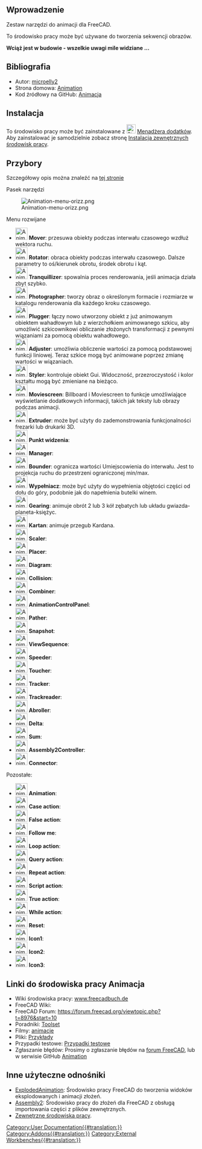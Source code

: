 <languages/>
{{UnfinishedDocu}}

<span id="Introduction"></span>
==Wprowadzenie==

Zestaw narzędzi do animacji dla FreeCAD.

To środowisko pracy może być używane do tworzenia sekwencji obrazów.

'''Wciąż jest w budowie - wszelkie uwagi mile widziane ...'''

<span id="References"></span>
==Bibliografia==

* Autor: [https://github.com/microelly2 microelly2]
* Strona domowa: [https://github.com/microelly2/Animation Animation]
* Kod źródłowy na GitHub: [https://github.com/microelly2/Animation Animacja]

<span id="Installation"></span>
==Instalacja==

To środowisko pracy może być zainstalowane z [[Image:Std_AddonMgr.svg|24px]] [[Std_AddonMgr/pl|Menadżera dodatków]]. Aby zainstalować je samodzielnie zobacz stronę [[Installing_more_workbenches/pl|Instalacja zewnętrznych środowisk pracy]].

<span id="Tools"></span>
==Przybory==

Szczegółowy opis można znaleźć na [https://web.archive.org/web/20210625140042/http://freecadbuch.de/doku.php?id=Animation%20Wokbench#the_toolset tej stronie]

Pasek narzędzi

[[Image:Animation-menu-orizz.png]]

Menu rozwijane

*[[Image:Animation_Mover.png|32px]] '''Mover''': przesuwa obiekty podczas interwału czasowego wzdłuż wektora ruchu. 
*[[Image:Animation_Rotator.png|32px]] '''Rotator''': obraca obiekty podczas interwału czasowego. Dalsze parametry to oś/kierunek obrotu, środek obrotu i kąt.
*[[Image:Animation_Tranquillizer.png|32px]] '''Tranquillizer''': spowalnia proces renderowania, jeśli animacja działa zbyt szybko. 
*[[Image:Animation_Photographer.png|32px]] '''Photographer''': tworzy obraz o określonym formacie i rozmiarze w katalogu renderowania dla każdego kroku czasowego.
*[[Image:Animation_Plugger.png|32px]] '''Plugger''': łączy nowo utworzony obiekt z już animowanym obiektem wahadłowym lub z wierzchołkiem animowanego szkicu, aby umożliwić szkicownikowi obliczanie złożonych transformacji z pewnymi wiązaniami za pomocą obiektu wahadłowego. 
*[[Image:Animation_Adjuster.png|32px]] '''Adjuster''': umożliwia obliczenie wartości za pomocą podstawowej funkcji liniowej. Teraz szkice mogą być animowane poprzez zmianę wartości w wiązaniach. 
*[[Image:Animation_Styler.png|32px]] '''Styler''': kontroluje obiekt Gui. Widoczność, przezroczystość i kolor kształtu mogą być zmieniane na bieżąco. 
*[[Image:Animation_Moviescreen.png|32px]] '''Moviescreen''': Billboard i Moviescreen to funkcje umożliwiające wyświetlanie dodatkowych informacji, takich jak teksty lub obrazy podczas animacji. 
*[[Image:Animation_Extruder.png|32px]] '''Extruder''': może być użyty do zademonstrowania funkcjonalności frezarki lub drukarki 3D.
*[[Image:Animation_Viewpoint.png|32px]] '''Punkt widzenia''':
*[[Image:Animation_Manager.png|32px]] '''Manager''':
*[[Image:Animation_Bounder.png|32px]] '''Bounder''': ogranicza wartości Umiejscowienia do interwału. Jest to projekcja ruchu do przestrzeni ograniczonej min/max. 
*[[Image:Animation_Filler.png|32px]] '''Wypełniacz''': może być użyty do wypełnienia objętości części od dołu do góry, podobnie jak do napełnienia butelki winem. 
*[[Image:Animation_Gearing.png|32px]] '''Gearing''': animuje obrót 2 lub 3 kół zębatych lub układu gwiazda-planeta-księżyc. 
*[[Image:Animation_Kartan.png|32px]] '''Kartan''': animuje przegub Kardana. 
*[[Image:Animation_Scaler.png|32px]] '''Scaler''':
*[[Image:Animation_Placer.png|32px]] '''Placer''':
*[[Image:Animation_Diagram.png|32px]] '''Diagram''':
*[[Image:Animation_Collision.png|32px]] '''Collision''':
*[[Image:Animation_Combiner.png|32px]] '''Combiner''':
*[[Image:Animation_AnimationControlPanel.png|32px]] '''AnimationControlPanel''':
*[[Image:Animation_Pather.png|32px]] '''Pather''':
*[[Image:Animation_Snapshot.png|32px]] '''Snapshot''':
*[[Image:Animation_ViewSequence.png|32px]] '''ViewSequence''':
*[[Image:Animation_Speeder.png|32px]] '''Speeder''':
*[[Image:Animation_Toucher.png|32px]] '''Toucher''':
*[[Image:Animation_Tracker.png|32px]] '''Tracker''':
*[[Image:Animation_Trackreader.png|32px]] '''Trackreader''':
*[[Image:Animation_Abroller.png|32px]] '''Abroller''':
*[[Image:Animation_Delta.png|32px]] '''Delta''':
*[[Image:Animation_Sum.png|32px]] '''Sum''':
*[[Image:Animation_Assembly2Controller.png|32px]] '''Assembly2Controller''':
*[[Image:Animation_Connector.png|32px]] '''Connector''':

Pozostałe:
*[[Image:Animation_Animation.png|32px]] '''Animation''':
*[[Image:Animation_CaseAction.png|32px]] '''Case action''':
*[[Image:Animation_FalseAction.png|32px]] '''False action''':
*[[Image:Animation_FollowMe.png|32px]] '''Follow me''':
*[[Image:Animation_LoopAction.png|32px]] '''Loop action''':
*[[Image:Animation_QueryAction.png|32px]] '''Query action''':
*[[Image:Animation_RepeatAction.png|32px]] '''Repeat action''':
*[[Image:Animation_ScriptAction.png|32px]] '''Script action''':
*[[Image:Animation_TrueAction.png|32px]] '''True action''':
*[[Image:Animation_WhileAction.png|32px]] '''While action''':
*[[Image:Animation_Reset.png|32px]] '''Reset''':
*[[Image:Animation_Icon1.png|32px]] '''Icon1''':
*[[Image:Animation_Icon2.png|32px]] '''Icon2''':
*[[Image:Animation_Icon3.png|32px]] '''Icon3''':

<span id="Links_to_Animation_WB"></span>
==Linki do środowiska pracy Animacja==

* Wiki środowiska pracy: [https://web.archive.org/web/20210625140042/http://freecadbuch.de/doku.php?id=Animation%20Wokbench www.freecadbuch.de]
* FreeCAD Wiki:
* FreeCAD Forum: https://forum.freecad.org/viewtopic.php?t=8976&start=10
* Poradniki: [https://web.archive.org/web/20210625140042/http://freecadbuch.de/doku.php?id=Animation%20Wokbench#abroller Toolset]
* Filmy:  [https://web.archive.org/web/20220122234126/http://freecadbuch.de/doku.php?id=animation:videos animacje]
* Pliki: [https://github.com/microelly2/Animation-WB-Examples Przykłady]
* Przypadki testowe: [https://github.com/microelly2/Animation/tree/master/testcases Przypadki testowe]
* Zgłaszanie błędów: Prosimy o zgłaszanie błędów na [https://forum.freecad.org/index.php forum FreeCAD], lub w serwisie GitHub [https://github.com/microelly2/Animation/issues Animation]

<span id="Other_useful_links"></span>
==Inne użyteczne odnośniki==

* [https://wiki.freecad.org/index.php?title=Sandbox:ExplodedAnimation ExplodedAnimation]: Środowisko pracy FreeCAD do tworzenia widoków eksplodowanych i animacji złożeń. 
* [https://wiki.freecad.org/index.php?title=Sandbox:Assembly2 Assembly2]: Środowisko pracy do złożeń dla FreeCAD z obsługą importowania części z plików zewnętrznych. 
* [[External_workbenches/pl|Zewnętrzne środowiska pracy]].

[[Category:User Documentation{{#translation:}}]]

[[Category:Addons{{#translation:}}]]

[[Category:External Workbenches{{#translation:}}]]